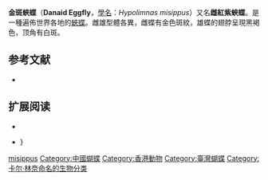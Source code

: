 {{NoteTA
|G1=Butterfly
}}
{{noteTA
|T=zh-cn:金斑蛺蝶; zh-tw:雌擬幻蛺蝶; 
|1=zh-cn:金斑蛺蝶; zh-tw:雌擬幻蛺蝶; 
}}
{{Speciesbox
| name = 金斑蛺蝶
| image = Danaid eggfly pair.jpg
| image_caption = 一對金斑蛺蝶，左雌右雄
| status = 
| genus = Hypolimnas
| species = misippus
| authority = [[Linnaeus|Linnaeus]], 1764
}}

'''金斑蛺蝶'''（'''Danaid Eggfly'''，[[學名|學名]]：''Hypolimnas misippus''）又名'''雌紅紫蛺蝶'''。是一種遍佈世界各地的[[蛺蝶|蛺蝶]]。雌雄型體各異，雌蝶有金色斑紋，雄蝶的翅脖呈現黑褐色，顶角有白斑。

== 参考文献 ==
{{refbegin}}
* {{TaiBNET| zh=雌擬幻蛺蝶 | id=347121 | binomial=Hypolimnas misippus | authority=Linnaeus, 1764 | var= | accessdate=2013-01-24}}
{{refend}}

== 扩展阅读 ==
{{refbegin}}
* {{wikispecies-inline|Hypolimnas misippus|雌擬幻蛺蝶}}
* {{Commonscat-inline|Hypolimnas misippus|雌擬幻蛺蝶}}}
{{refend}}
{{Taxonbar|from=Q714585}}

[[Category:斑蛺蝶屬|misippus]]
[[Category:中國蝴蝶|Category:中國蝴蝶]]
[[Category:香港動物|Category:香港動物]]
[[Category:臺灣蝴蝶|Category:臺灣蝴蝶]]
[[Category:卡尔·林奈命名的生物分类|Category:卡尔·林奈命名的生物分类]]


{{Animal-stub}}